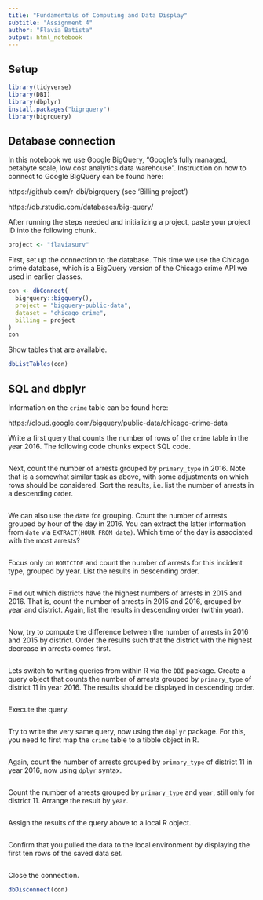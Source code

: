 ```yaml
---
title: "Fundamentals of Computing and Data Display"
subtitle: "Assignment 4"
author: "Flavia Batista"
output: html_notebook
---
```


## Setup

```r
library(tidyverse)
library(DBI)
library(dbplyr)
install.packages("bigrquery")
library(bigrquery)
```

## Database connection

In this notebook we use Google BigQuery, "Google's fully managed, petabyte scale, low cost analytics data warehouse". Instruction on how to connect to Google BigQuery can be found here:

https://github.com/r-dbi/bigrquery (see 'Billing project')

https://db.rstudio.com/databases/big-query/

After running the steps needed and initializing a project, paste your project ID into the following chunk.

```r
project <- "flaviasurv" 
```

First, set up the connection to the database. This time we use the Chicago crime database, which is a BigQuery version of the Chicago crime API we used in earlier classes.

```r
con <- dbConnect(
  bigrquery::bigquery(),
  project = "bigquery-public-data",
  dataset = "chicago_crime",
  billing = project
)
con
```
Show tables that are available.

```r
dbListTables(con)
```

## SQL and dbplyr

Information on the `crime` table can be found here:

https://cloud.google.com/bigquery/public-data/chicago-crime-data

Write a first query that counts the number of rows of the `crime` table in the year 2016. The following code chunks expect SQL code.

```sql

```

Next, count the number of arrests grouped by `primary_type` in 2016. Note that is a somewhat similar task as above, with some adjustments on which rows should be considered. Sort the results, i.e. list the number of arrests in a descending order.

```sql

```

We can also use the `date` for grouping. Count the number of arrests grouped by hour of the day in 2016. You can extract the latter information from `date` via `EXTRACT(HOUR FROM date)`. Which time of the day is associated with the most arrests? 

```sql

```

Focus only on `HOMICIDE` and count the number of arrests for this incident type, grouped by year. List the results in descending order.

```sql

```

Find out which districts have the highest numbers of arrests in 2015 and 2016. That is, count the number of arrests in 2015 and 2016, grouped by year and district. Again, list the results in descending order (within year).

```sql

```

Now, try to compute the difference between the number of arrests in 2016 and 2015 by district. Order the results such that the district with the highest decrease in arrests comes first.

```sql

```

Lets switch to writing queries from within R via the `DBI` package. Create a query object that counts the number of arrests grouped by `primary_type` of district 11 in year 2016. The results should be displayed in descending order.

```r

```

Execute the query.

```r

```

Try to write the very same query, now using the `dbplyr` package. For this, you need to first map the `crime` table to a tibble object in R.

```r

```

Again, count the number of arrests grouped by `primary_type` of district 11 in year 2016, now using `dplyr` syntax.

```r

```

Count the number of arrests grouped by `primary_type` and `year`, still only for district 11. Arrange the result by `year`.

```r

```

Assign the results of the query above to a local R object.

```r

```

Confirm that you pulled the data to the local environment by displaying the first ten rows of the saved data set.

```r

```

Close the connection.

```r
dbDisconnect(con)
```
